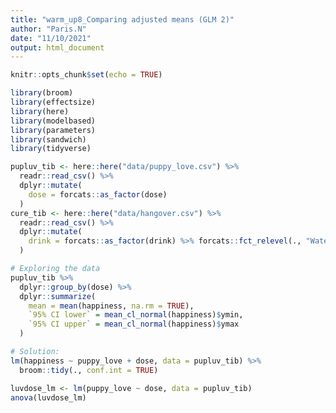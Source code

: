 ```yaml
---
title: "warm_up8_Comparing adjusted means (GLM 2)"
author: "Paris.N"
date: "11/10/2021"
output: html_document
---
```


```r
knitr::opts_chunk$set(echo = TRUE)
```

```r
library(broom)
library(effectsize)
library(here)
library(modelbased)
library(parameters)
library(sandwich)
library(tidyverse)

pupluv_tib <- here::here("data/puppy_love.csv") %>%
  readr::read_csv() %>%
  dplyr::mutate(
    dose = forcats::as_factor(dose)
  )
cure_tib <- here::here("data/hangover.csv") %>%
  readr::read_csv() %>%
  dplyr::mutate(
    drink = forcats::as_factor(drink) %>% forcats::fct_relevel(., "Water", "Lucozade", "Cola")
  )
```

```r
# Exploring the data 
pupluv_tib %>% 
  dplyr::group_by(dose) %>% 
  dplyr::summarize(
    mean = mean(happiness, na.rm = TRUE),
    `95% CI lower` = mean_cl_normal(happiness)$ymin,
    `95% CI upper` = mean_cl_normal(happiness)$ymax
  )
```

```r
# Solution:
lm(happiness ~ puppy_love + dose, data = pupluv_tib) %>% 
  broom::tidy(., conf.int = TRUE)
```

```r

luvdose_lm <- lm(puppy_love ~ dose, data = pupluv_tib) 
anova(luvdose_lm)
```

